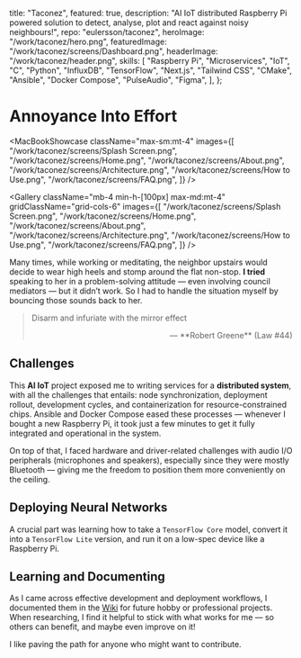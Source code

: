   title: "Taconez",
  featured: true,
  description:
    "AI IoT distributed Raspberry Pi powered solution to detect, analyse, plot and react against noisy neighbours!",
  repo: "eulersson/taconez",
  heroImage: "/work/taconez/hero.png",
  featuredImage: "/work/taconez/screens/Dashboard.png",
  headerImage: "/work/taconez/header.png",
  skills: [
    "Raspberry Pi",
    "Microservices",
    "IoT",
    "C",
    "Python",
    "InfluxDB",
    "TensorFlow",
    "Next.js",
    "Tailwind CSS",
    "CMake",
    "Ansible",
    "Docker Compose",
    "PulseAudio",
    "Figma",
  ],
};

# Annoyance Into Effort

<MacBookShowcase
  className="max-sm:mt-4"
  images={[
    "/work/taconez/screens/Splash Screen.png",
    "/work/taconez/screens/Home.png",
    "/work/taconez/screens/About.png",
    "/work/taconez/screens/Architecture.png",
    "/work/taconez/screens/How to Use.png",
    "/work/taconez/screens/FAQ.png",
  ]}
/>

<Gallery
  className="mb-4 min-h-[100px] max-md:mt-4"
  gridClassName="grid-cols-6"
  images={[
    "/work/taconez/screens/Splash Screen.png",
    "/work/taconez/screens/Home.png",
    "/work/taconez/screens/About.png",
    "/work/taconez/screens/Architecture.png",
    "/work/taconez/screens/How to Use.png",
    "/work/taconez/screens/FAQ.png",
  ]}
/>

Many times, while working or meditating, the neighbor upstairs would decide to
wear high heels and stomp around the flat non-stop. **I tried** speaking to her
in a problem-solving attitude — even involving council mediators — but it didn’t
work. So I had to handle the situation myself by <Hi>bouncing those sounds back
to her</Hi>.

> Disarm and infuriate with the mirror effect
>
> <p align="right">— **Robert Greene** (Law #44)</p>

## Challenges

This **AI IoT** project exposed me to writing services for a **distributed
system**, with all the challenges that entails: node synchronization, deployment
rollout, development cycles, and containerization for resource-constrained
chips. <Hi> Ansible and Docker Compose eased these processes — whenever I bought
a new Raspberry Pi, it took just a few minutes to get it fully integrated and
operational in the system.</Hi>

On top of that, I faced hardware and driver-related challenges with audio I/O
peripherals (microphones and speakers), especially since they were mostly
Bluetooth — giving me the freedom to position them more conveniently on the
ceiling.

## Deploying Neural Networks

A crucial part was learning how to take a `TensorFlow Core` model, convert it
into a `TensorFlow Lite` version, and run it on a low-spec device like a
Raspberry Pi.

## Learning and Documenting

As I came across effective development and deployment workflows, I documented
them in the [Wiki](https://github.com/eulersson/taconez/wiki) for future hobby
or professional projects. When researching, I find it helpful to stick with what
works for me — so others can benefit, and maybe even improve on it!

I like paving the path for anyone who might want to contribute.
